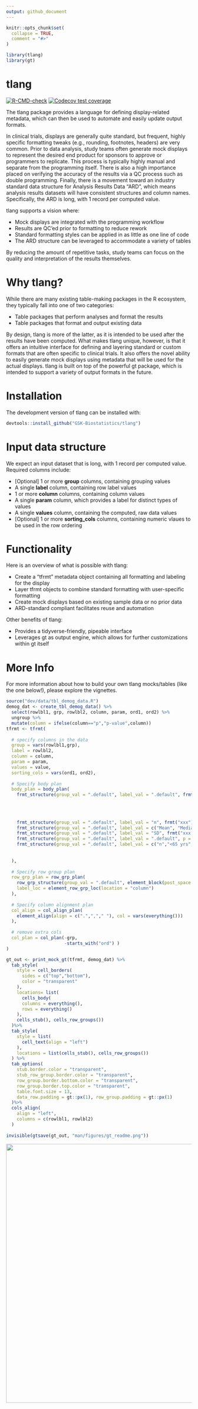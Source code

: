 ```yaml
---
output: github_document
---
```


```r
knitr::opts_chunk$set(
  collapse = TRUE,
  comment = "#>"
)
```

```r
library(tlang)
library(gt)
```

# tlang
<!-- badges: start -->
[![R-CMD-check](https://github.com/GSK-Biostatistics/tlang/workflows/R-CMD-check/badge.svg)](https://github.com/GSK-Biostatistics/tlang/actions)
[![Codecov test coverage](https://codecov.io/gh/GSK-Biostatistics/tlang/branch/main/graph/badge.svg)](https://app.codecov.io/gh/GSK-Biostatistics/tlang?branch=main)
<!-- badges: end -->

The tlang package provides a language for defining display-related metadata, which can then be used to automate and easily update output formats. 

In clinical trials, displays are generally quite standard, but frequent, highly specific formatting tweaks (e.g., rounding, footnotes, headers) are very common. Prior to data analysis, study teams often generate mock displays to represent the desired end product for sponsors to approve or programmers to replicate. This process is typically highly manual and separate from the programming itself. There is also a high importance placed on verifying the accuracy of the results via a QC process such as double programming. Finally, there is a movement toward an industry standard data structure for Analysis Results Data "ARD", which means analysis results datasets will have consistent structures and column names. Specifically, the ARD is long, with 1 record per computed value. 

tlang supports a vision where:

  - Mock displays are integrated with the programming workflow
  - Results are QC'ed prior to formatting to reduce rework
  - Standard formatting styles can be applied in as little as one line of code
  - The ARD structure can be leveraged to accommodate a variety of tables

By reducing the amount of repetitive tasks, study teams can focus on the quality and interpretation of the results themselves. 

# Why tlang? 

While there are many existing table-making packages in the R ecosystem, they typically fall into one of two categories:

  - Table packages that perform analyses and format the results
  - Table packages that format and output existing data
  
By design, tlang is more of the latter, as it is intended to be used after the results have been computed. What makes tlang unique, however, is that it offers an intuitive interface for defining and layering standard or custom formats that are often specific to clinical trials. It also offers the novel ability to easily generate mock displays using metadata that will be used for the actual displays. tlang is built on top of the powerful gt package, which is intended to support a variety of output formats in the future. 
  
# Installation

The development version of tlang can be installed with:
```r
devtools::install_github("GSK-Biostatistics/tlang")
```

# Input data structure

We expect an input dataset that is long, with 1 record per computed value. Required columns include:

- [Optional] 1 or more **group** columns, containing grouping values 
- A single **label** column, containing row label values
- 1 or more **column** columns, containing column values 
- A single **param** column, which provides a label for distinct types of values
- A single **values** column, containing the computed, raw data values
- [Optional] 1 or more **sorting_cols** columns, containing numeric vlaues to be used in the row ordering

# Functionality

Here is an overview of what is possible with tlang:

- Create a "tfrmt" metadata object containing all formatting and labeling for the display
- Layer tfrmt objects to combine standard formatting with user-specific formatting
- Create mock displays based on existing sample data or no prior data 
- ARD-standard compliant facilitates reuse and automation

Other benefits of tlang:

- Provides a tidyverse-friendly, pipeable interface
- Leverages gt as output engine, which allows for further customizations within gt itself

# More Info

For more information about how to build your own tlang mocks/tables (like the one below!), please explore the vignettes.

```r
source("dev/data/tbl_demog_data.R")
demog_dat <- create_tbl_demog_data() %>% 
  select(rowlbl1, grp, rowlbl2, column, param, ord1, ord2) %>% 
  ungroup %>% 
  mutate(column = ifelse(column=="p","p-value",column)) 
tfrmt <- tfrmt(
  
  # specify columns in the data
  group = vars(rowlbl1,grp),
  label = rowlbl2,
  column = column, 
  param = param,
  values = value,
  sorting_cols = vars(ord1, ord2),
  
  # Specify body plan
  body_plan = body_plan(
    frmt_structure(group_val = ".default", label_val = ".default", frmt_combine("{n} {pct}", 
                                                                                n = frmt("xxx"),
                                                                                pct = frmt_when("==100" ~ "",
                                                                                                "==0" ~ "",
                                                                                                TRUE ~ frmt("(xx.x %)")))),
    frmt_structure(group_val = ".default", label_val = "n", frmt("xxx")),
    frmt_structure(group_val = ".default", label_val = c("Mean", "Median", "Min","Max"), frmt("xxx.x")),
    frmt_structure(group_val = ".default", label_val = "SD", frmt("xxx.xx")),
    frmt_structure(group_val = ".default", label_val = ".default", p = frmt("")),
    frmt_structure(group_val = ".default", label_val = c("n","<65 yrs","<12 months","<25"), p = frmt_when(">0.99" ~ ">0.99",
                                                                                 "<0.001" ~ "<0.001",
                                                                                 TRUE ~ frmt("x.xxx", missing = "")))
  ),
  
  # Specify row group plan
  row_grp_plan = row_grp_plan(
    row_grp_structure(group_val = ".default", element_block(post_space = " ")),
    label_loc = element_row_grp_loc(location = "column")
  ),
  
  # Specify column alignment plan
  col_align = col_align_plan(
    element_align(align = c(".",","," "), col = vars(everything()))
  ),
  
  # remove extra cols
  col_plan = col_plan(-grp, 
                      -starts_with("ord") )
) 

gt_out <- print_mock_gt(tfrmt, demog_dat) %>% 
  tab_style(
    style = cell_borders(
      sides = c("top","bottom"),
      color = "transparent"
    ),
    locations= list(
      cells_body(
      columns = everything(),
      rows = everything()
    ),
    cells_stub(), cells_row_groups())
  )%>% 
  tab_style(
    style = list(
      cell_text(align = "left")
    ),
    locations = list(cells_stub(), cells_row_groups())
  ) %>% 
  tab_options(
    stub.border.color = "transparent",
    stub_row_group.border.color = "transparent",
    row_group.border.bottom.color = "transparent",
    row_group.border.top.color = "transparent",
    table.font.size = 13,
    data_row.padding = gt::px(1), row_group.padding = gt::px(1)
  )%>%
  cols_align(
    align = "left",
    columns = c(rowlbl1, rowlbl2)
  )
 
invisible(gtsave(gt_out, "man/figures/gt_readme.png"))
```
 

<p align="center"><img src="man/figures/gt_readme.png" width="700px"></p>


